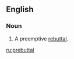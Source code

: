 ==English==

===Noun===
{{en-noun}}

# {{buzzword|PR jargon}} A preemptive [[rebuttal]].

[[ru:prebuttal]]